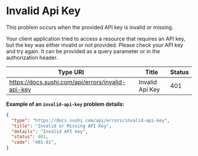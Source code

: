 # Invalid Api Key

This problem occurs when the provided API key is invalid or missing.

Your client application tried to access a resource that requires an API key, but the key was either invalid or not provided. Please check your API key and try again. It can be provided as a query parameter or in the authorization header.

|**Type URI**|**Title**|**Status**|
|---|---|---|
|https://docs.sushi.com/api/errors/invalid-api-key|Invalid Api Key|401|

**Example of an <code>invalid-api-key</code> problem details:**

```json
{
  "type": "https://docs.sushi.com/api/errors/invalid-api-key",
  "title": "Invalid or Missing API Key",
  "details": "Invalid API key",
  "status": 401,
  "code": "401-01",
}
```